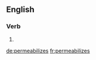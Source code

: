 ==English==

===Verb===
{{head|en}}

# {{en-third-person singular of|permeabilize}}

[[de:permeabilizes]]
[[fr:permeabilizes]]